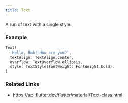```yaml
---
title: Text
---
```


A run of text with a single style.

### Example

```dart liveslice=Text
Text(
  'Hello, Bob! How are you?',
  textAlign: TextAlign.center,
  overflow: TextOverflow.ellipsis,
  style: TextStyle(fontWeight: FontWeight.bold),
)
```

### Related Links
- https://api.flutter.dev/flutter/material/Text-class.html

